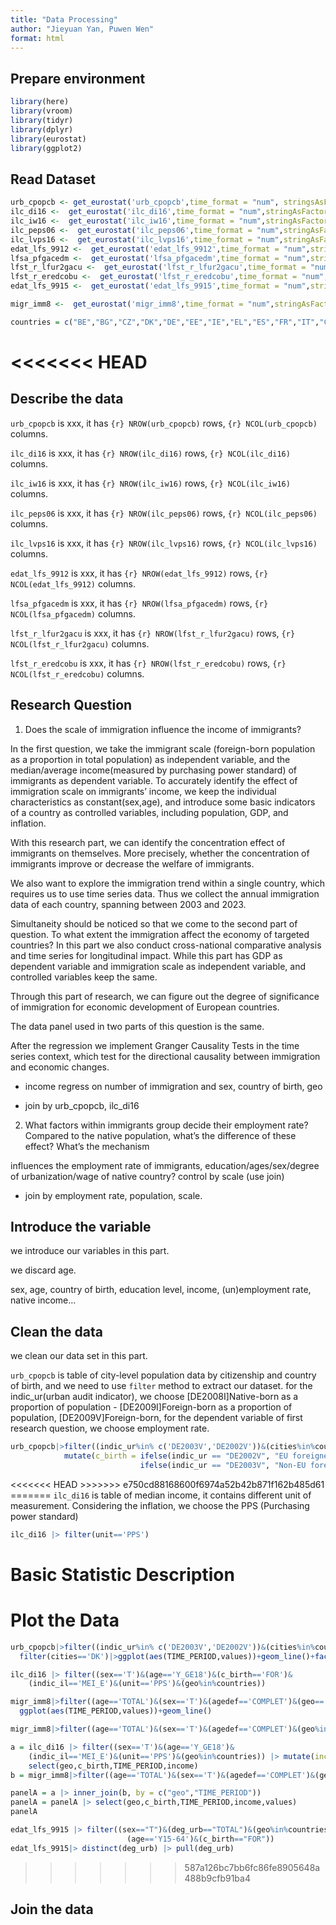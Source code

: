 ```yaml
---
title: "Data Processing"
author: "Jieyuan Yan, Puwen Wen"
format: html
---
```


## Prepare environment
```r
library(here)
library(vroom)
library(tidyr)
library(dplyr)
library(eurostat)
library(ggplot2)
```

## Read Dataset
```r
urb_cpopcb <- get_eurostat('urb_cpopcb',time_format = "num", stringsAsFactors = TRUE)
ilc_di16 <-  get_eurostat('ilc_di16',time_format = "num",stringAsFactors = TRUE)
ilc_iw16 <-  get_eurostat('ilc_iw16',time_format = "num",stringAsFactors = TRUE)
ilc_peps06 <-  get_eurostat('ilc_peps06',time_format = "num",stringAsFactors = TRUE)
ilc_lvps16 <-  get_eurostat('ilc_lvps16',time_format = "num",stringAsFactors = TRUE)
edat_lfs_9912 <-  get_eurostat('edat_lfs_9912',time_format = "num",stringAsFactors = TRUE)
lfsa_pfgacedm <-  get_eurostat('lfsa_pfgacedm',time_format = "num",stringAsFactors = TRUE)
lfst_r_lfur2gacu <-  get_eurostat('lfst_r_lfur2gacu',time_format = "num",stringAsFactors = TRUE)
lfst_r_eredcobu <-  get_eurostat('lfst_r_eredcobu',time_format = "num",stringAsFactors = TRUE)
edat_lfs_9915 <-  get_eurostat('edat_lfs_9915',time_format = "num",stringAsFactors = TRUE)

migr_imm8 <-  get_eurostat('migr_imm8',time_format = "num",stringAsFactors = TRUE)
```

```r
countries = c("BE","BG","CZ","DK","DE","EE","IE","EL","ES","FR","IT","CY","LV","LT","LU","HU","MT","NL","AT","PL","PT","RO","SI","SK","FI","SE","NO","CH","UK")

```

<<<<<<< HEAD
=======
## Describe the data

`urb_cpopcb` is xxx, it has `{r} NROW(urb_cpopcb)` rows, `{r} NCOL(urb_cpopcb)` columns.

`ilc_di16` is xxx, it has `{r} NROW(ilc_di16)` rows, `{r} NCOL(ilc_di16)` columns.

`ilc_iw16` is xxx, it has `{r} NROW(ilc_iw16)` rows, `{r} NCOL(ilc_iw16)` columns.

`ilc_peps06` is xxx, it has `{r} NROW(ilc_peps06)` rows, `{r} NCOL(ilc_peps06)` columns.

`ilc_lvps16` is xxx, it has `{r} NROW(ilc_lvps16)` rows, `{r} NCOL(ilc_lvps16)` columns.

`edat_lfs_9912` is xxx, it has `{r} NROW(edat_lfs_9912)` rows, `{r} NCOL(edat_lfs_9912)` columns.

`lfsa_pfgacedm` is xxx, it has `{r} NROW(lfsa_pfgacedm)` rows, `{r} NCOL(lfsa_pfgacedm)` columns.

`lfst_r_lfur2gacu` is xxx, it has `{r} NROW(lfst_r_lfur2gacu)` rows, `{r} NCOL(lfst_r_lfur2gacu)` columns.

`lfst_r_eredcobu` is xxx, it has `{r} NROW(lfst_r_eredcobu)` rows, `{r} NCOL(lfst_r_eredcobu)` columns.

## Research Question

1. Does the scale of immigration influence the income of immigrants? 

In the first question, we take the immigrant scale (foreign-born population as a proportion in total population) as independent variable, and the median/average income(measured by purchasing power standard) of immigrants as dependent variable. To accurately identify the effect of immigration scale on immigrants' income, we keep the individual characteristics as constant(sex,age), and introduce some basic indicators of a country as controlled variables, including population, GDP, and inflation.

With this research part, we can identify the concentration effect of immigrants on themselves. More precisely, whether the concentration of immigrants improve or decrease the welfare of immigrants.

We also want to explore the immigration trend within a single country, which requires us to use time series data. Thus we collect the annual immigration data of each country, spanning between 2003 and 2023.

Simultaneity should be noticed so that we come to the second part of question. To what extent the immigration affect the economy of targeted countries? In this part we also conduct cross-national comparative analysis and time series for longitudinal impact. While this part has GDP as dependent variable and immigration scale as independent variable, and controlled variables keep the same.

Through this part of research, we can figure out the degree of significance of immigration for economic development of European countries.

The data panel used in two parts of this question is the same. 

After the regression we implement Granger Causality Tests in the time series context, which test for the directional causality between immigration and economic changes.


- income regress on number of immigration and sex, country of birth, geo

- join by urb_cpopcb, ilc_di16

2. What factors within immigrants group decide their employment rate? Compared to the native population, what's the difference of these effect? What's the mechanism 

influences the employment rate of immigrants, education/ages/sex/degree of urbanization/wage of native country? control by scale (use join)

- join by employment rate, population, scale.


## Introduce the variable

we introduce our variables in this part.

we discard age.

sex, age, country of birth, education level, income, (un)employment rate, native income...  

## Clean the data

we clean our data set in this part.

`urb_cpopcb` is table of city-level population data by citizenship and country of birth, and we need to use `filter` method to extract our dataset.
for the indic_ur(urban audit indicator), we choose [DE2008I]Native-born as a proportion of population
- [DE2009I]Foreign-born as a proportion of population, [DE2009V]Foreign-born, 
for the dependent variable of first research question, we choose employment rate.


```r
urb_cpopcb|>filter((indic_ur%in% c('DE2003V','DE2002V'))&(cities%in%countries)) |> 
            mutate(c_birth = ifelse(indic_ur == "DE2002V", "EU foreigners", 
                             ifelse(indic_ur == "DE2003V", "Non-EU foreigners", "Other")))
```

<<<<<<< HEAD
>>>>>>> e750cd88168600f6974a52b42b871f162b485d61
=======
`ilc_di16` is table of median income, it contains different unit of measurement. Considering the inflation, we choose the PPS (Purchasing power standard)
```r
ilc_di16 |> filter(unit=='PPS')
```


# Basic Statistic Description 


# Plot the Data
```r
urb_cpopcb|>filter((indic_ur%in% c('DE2003V','DE2002V'))&(cities%in%countries))|>
  filter(cities=='DK')|>ggplot(aes(TIME_PERIOD,values))+geom_line()+facet_grid(vars(indic_ur))
```

```r
ilc_di16 |> filter((sex=='T')&(age=='Y_GE18')&(c_birth=='FOR')&
    (indic_il=='MEI_E')&(unit=='PPS')&(geo%in%countries))

```


```r
migr_imm8|>filter((age=='TOTAL')&(sex=='T')&(agedef=='COMPLET')&(geo=='PL')) |>
  ggplot(aes(TIME_PERIOD,values))+geom_line()
```

```r
migr_imm8|>filter((age=='TOTAL')&(sex=='T')&(agedef=='COMPLET')&(geo%in%countries))
```


```r
a = ilc_di16 |> filter((sex=='T')&(age=='Y_GE18')&
    (indic_il=='MEI_E')&(unit=='PPS')&(geo%in%countries)) |> mutate(income=values) |>
    select(geo,c_birth,TIME_PERIOD,income)
b = migr_imm8|>filter((age=='TOTAL')&(sex=='T')&(agedef=='COMPLET')&(geo%in%countries))

panelA = a |> inner_join(b, by = c("geo","TIME_PERIOD"))
panelA = panelA |> select(geo,c_birth,TIME_PERIOD,income,values)
panelA
```
```r
edat_lfs_9915 |> filter((sex=="T")&(deg_urb=="TOTAL")&(geo%in%countries)&(isced11=="ED5-8")&
                          (age=='Y15-64')&(c_birth=="FOR"))
edat_lfs_9915|> distinct(deg_urb) |> pull(deg_urb)
```
>>>>>>> 587a126bc7bb6fc86fe8905648a488b9cfb91ba4


## Join the data

##


